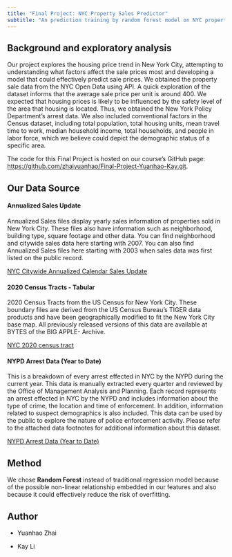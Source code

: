 ```yaml
---
title: "Final Project: NYC Property Sales Predictor"
subtitle: "An prediction training by random forest model on NYC property saling price"
---
```


## Background and exploratory analysis

Our project explores the housing price trend in New York City, attempting to understanding what factors affect the sale prices most and developing a model that could effectively predict sale prices. We obtained the property sale data from the NYC Open Data using API. A quick exploration of the dataset informs that the average sale price per unit is around 400. We expected that housing prices is likely to be influenced by the safety level of the area that housing is located. Thus, we obtained the New York Policy Department’s arrest data. We also included conventional factors in the Census dataset, including total population, total housing units, mean travel time to work, median household income, total households, and people in labor force, which we believe could depict the demographic status of a specific area.


::: {.callout-important}
The code for this Final Project is hosted on our course's GitHub page: [https://github.com/zhaiyuanhao/Final-Project-Yuanhao-Kay.git](https://github.com/zhaiyuanhao/Final-Project-Yuanhao-Kay.git).
:::

## Our Data Source

#### Annualized Sales Update

Annualized Sales files display yearly sales information of properties sold in New York City. These files also have information such as neighborhood, building type, square footage and other data. You can find neighborhood and citywide sales data here starting with 2007. You can also find Annualized Sales files here starting with 2003 when sales data was first listed on the public record.

[NYC Citywide Annualized Calendar Sales Update](https://data.cityofnewyork.us/resource/w2pb-icbu.json)

#### 2020 Census Tracts - Tabular

2020 Census Tracts from the US Census for New York City. These boundary files are derived from the US Census Bureau's TIGER data products and have been geographically modified to fit the New York City base map. All previously released versions of this data are available at BYTES of the BIG APPLE- Archive.

[NYC 2020 census tract](https://data.cityofnewyork.us/api/geospatial/63ge-mke6?date=20231219&accessType=DOWNLOAD&method=export&format=GeoJSON)

#### NYPD Arrest Data (Year to Date)

This is a breakdown of every arrest effected in NYC by the NYPD during the current year.
This data is manually extracted every quarter and reviewed by the Office of Management Analysis and Planning.
Each record represents an arrest effected in NYC by the NYPD and includes information about the type of crime, the location and time of enforcement.
In addition, information related to suspect demographics is also included.
This data can be used by the public to explore the nature of police enforcement activity.
Please refer to the attached data footnotes for additional information about this dataset.

[NYPD Arrest Data (Year to Date)](https://data.cityofnewyork.us/resource/uip8-fykc.json)

## Method

We chose **Random Forest** instead of traditional regression model because of the possible non-linear relationship embedded in our features and also because it could effectively reduce the risk of overfitting. 

## Author

- Yuanhao Zhai

- Kay Li






 
